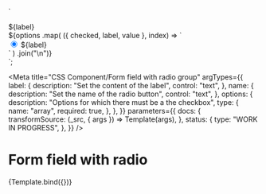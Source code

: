 <!--
@license EUPL-1.2
Copyright (c) 2021 Robbert Broersma
-->


  `<div class="utrecht-form-field-radio-group utrecht-form-field-radio-group--distanced" role="radiogroup" aria-labelledby="id-9e42cd3e">
  <div class="utrecht-form-field-radio-group__label utrecht-form-label" id="id-9e42cd3e">${label}</div>
  ${options
    .map(
      ({ checked, label, value }, index) => `
  <div class="utrecht-form-field-radio utrecht-form-field-radio--distanced">
    <input type="radio" name="${name}" value="${value}" class="utrecht-form-field-radio__input utrecht-radio-button" id="option-${index}"${
        checked ? " checked" : ""
      }>
    <label class="utrecht-form-field-radio__label utrecht-form-label utrecht-form-label--radio" for="option-${index}">${label}</label>
  </div>`
    )
    .join("\n")}
</div>`;

<Meta
  title="CSS Component/Form field with radio group"
  argTypes={{
    label: {
      description: "Set the content of the label",
      control: "text",
    },
    name: {
      description: "Set the name of the radio button",
      control: "text",
    },
    options: {
      description: "Options for which there must be a the checkbox",
      type: {
        name: "array",
        required: true,
      },
    },
  }}
  parameters={{
    docs: {
      transformSource: (_src, { args }) => Template(args),
    },
    status: {
      type: "WORK IN PROGRESS",
    },
  }}
/>

# Form field with radio

<Canvas>
  <Story
    name="Form field with radio group"
    args={{
      label: "Which option do you like best?",
      name: "radiobutton",
      options: [
        {
          label: "Option 1",
          value: "1",
        },
        {
          checked: true,
          label: "Option 2",
          value: "2",
        },
        {
          label: "Option 3",
          value: "3",
        },
      ],
    }}
  >
    {Template.bind({})}
  </Story>
</Canvas>

<ArgsTable story="Form field with radio group" />
